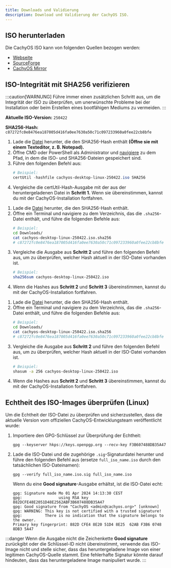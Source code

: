 ```yaml
---
title: Downloads und Validierung
description: Download und Validierung der CachyOS ISO.
---
```



## ISO herunterladen

Die CachyOS ISO kann von folgenden Quellen bezogen werden:

*   [Webseite](<https://cachyos.org/download>)
*   [SourceForge](<https://sourceforge.net/projects/cachyos-arch/files/>)
*   [CachyOS Mirror](<https://mirror.cachyos.org/ISO/>)

## ISO-Integrität mit SHA256 verifizieren

:::caution[WARNUNG]
Führe immer einen zusätzlichen Schritt aus, um die Integrität der ISO zu überprüfen, um unerwünschte Probleme bei der Installation oder beim Erstellen eines bootfähigen Mediums zu vermeiden.
:::

**Aktuelle ISO-Version:** `250422`

**SHA256-Hash:** `c87272fc0e8476ea187005d416fa0ee7630a50c71c097233960a0fee22cb8bfe`

<Tabs>

<TabItem label='Windows'>

<Steps>

1. Lade die [Datei](https://mirror.cachyos.org/ISO/desktop/250422/cachyos-desktop-linux-250422.iso.sha256) herunter, die den SHA256-Hash enthält **(Öffne sie mit einem Texteditor, z. B. Notepad).**
2. Öffne CMD oder PowerShell als Administrator und [navigiere](<https://www.wikihow.com/Change-Directories-in-Command-Prompt>) zu dem Pfad, in dem die ISO- und SHA256-Dateien gespeichert sind.
3. Führe den folgenden Befehl aus:
   ```powershell
   # Beispiel:
   certUtil -hashfile cachyos-desktop-linux-250422.iso SHA256
   ```
4. Vergleiche die certUtil-Hash-Ausgabe mit der aus der heruntergeladenen Datei in **Schritt 1.** Wenn sie übereinstimmen, kannst du mit der CachyOS-Installation fortfahren.

</Steps>

</TabItem>

<TabItem label='Linux'>

<Steps>

1. Lade die [Datei](https://mirror.cachyos.org/ISO/desktop/250422/cachyos-desktop-linux-250422.iso.sha256) herunter, die den SHA256-Hash enthält.
2. Öffne ein Terminal und navigiere zu dem Verzeichnis, das die `.sha256`-Datei enthält, und führe die folgenden Befehle aus:
   ```sh
   # Beispiel:
   cd Downloads/
   cat cachyos-desktop-linux-250422.iso.sha256
   # c87272fc0e8476ea187005d416fa0ee7630a50c71c097233960a0fee22cb8bfe
   ```
3. Vergleiche die Ausgabe aus **Schritt 2** und führe den folgenden Befehl aus, um zu überprüfen, welcher Hash aktuell in der ISO-Datei vorhanden ist.
   ```sh
   # Beispiel:
   sha256sum cachyos-desktop-linux-250422.iso
   ```
4. Wenn die Hashes aus **Schritt 2** und **Schritt 3** übereinstimmen, kannst du mit der CachyOS-Installation fortfahren.

</Steps>

</TabItem>

<TabItem label='macOS'>

<Steps>

1. Lade die [Datei](https://mirror.cachyos.org/ISO/desktop/250422/cachyos-desktop-linux-250422.iso.sha256) herunter, die den SHA256-Hash enthält.
2. Öffne ein Terminal und navigiere zu dem Verzeichnis, das die `.sha256`-Datei enthält, und führe die folgenden Befehle aus:
   ```sh
   # Beispiel:
   cd Downloads/
   cat cachyos-desktop-linux-250422.iso.sha256
   # c87272fc0e8476ea187005d416fa0ee7630a50c71c097233960a0fee22cb8bfe
   ```
3. Vergleiche die Ausgabe aus **Schritt 2** und führe den folgenden Befehl aus, um zu überprüfen, welcher Hash aktuell in der ISO-Datei vorhanden ist.
   ```sh
   # Beispiel:
   shasum -a 256 cachyos-desktop-linux-250422.iso
   ```
4. Wenn die Hashes aus **Schritt 2** und **Schritt 3** übereinstimmen, kannst du mit der CachyOS-Installation fortfahren.

</Steps>

</TabItem>

</Tabs>

## Echtheit des ISO-Images überprüfen (Linux)

Um die Echtheit der ISO-Datei zu überprüfen und sicherzustellen, dass die aktuelle Version vom offiziellen CachyOS-Entwicklungsteam veröffentlicht wurde:

<Steps>

1. Importiere den GPG-Schlüssel zur Überprüfung der Echtheit:

   ```shell
   gpg --keyserver hkps://keys.openpgp.org --recv-key F3B607488DB35A47
   ```

2. Lade die ISO-Datei und die zugehörige `.sig`-Signaturdatei herunter und führe den folgenden Befehl aus (ersetze `full_iso_name.iso` durch den tatsächlichen ISO-Dateinamen):
   ```shell
   gpg --verify full_iso_name.iso.sig full_iso_name.iso
   ```

   Wenn du eine **Good signature**-Ausgabe erhältst, ist die ISO-Datei echt:
   ```
   gpg: Signature made Mo 01 Apr 2024 14:13:30 CEST
   gpg:                using RSA key 882DCFE48E2051D48E2562ABF3B607488DB35A47
   gpg: Good signature from "CachyOS <admin@cachyos.org>" [unknown]
   gpg: WARNING: This key is not certified with a trusted signature!
   gpg:          There is no indication that the signature belongs to the owner.
   Primary key fingerprint: 882D CFE4 8E20 51D4 8E25  62AB F3B6 0748 8DB3 5A47
   ```

</Steps>

:::danger
Wenn die Ausgabe nicht die Zeichenkette **Good signature** zurückgibt oder die Schlüssel-ID nicht übereinstimmt, verwende das ISO-Image nicht und stelle sicher, dass das heruntergeladene Image von einer legitimen CachyOS-Quelle stammt. Eine fehlerhafte Signatur könnte darauf hindeuten, dass das heruntergeladene Image manipuliert wurde.
:::
